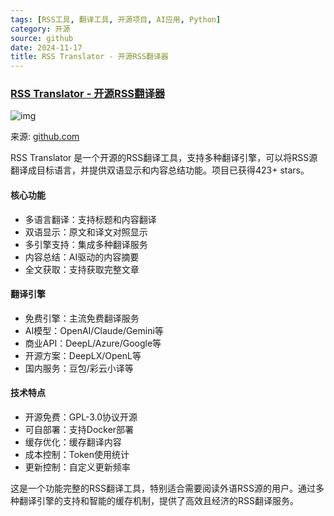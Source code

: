 ```yaml
---
tags: [RSS工具, 翻译工具, 开源项目, AI应用, Python]
category: 开源
source: github
date: 2024-11-17
title: RSS Translator - 开源RSS翻译器
---
```


### [RSS Translator - 开源RSS翻译器](https://github.com/rss-translator/RSS-Translator)

![img](https://img.mengpeng.tech/i/2024/12/07/6753bb986c55d.webp)

来源: [github.com](https://github.com/rss-translator/RSS-Translator)

RSS Translator 是一个开源的RSS翻译工具，支持多种翻译引擎，可以将RSS源翻译成目标语言，并提供双语显示和内容总结功能。项目已获得423+ stars。

#### 核心功能
- 多语言翻译：支持标题和内容翻译
- 双语显示：原文和译文对照显示
- 多引擎支持：集成多种翻译服务
- 内容总结：AI驱动的内容摘要
- 全文获取：支持获取完整文章

#### 翻译引擎
- 免费引擎：主流免费翻译服务
- AI模型：OpenAI/Claude/Gemini等
- 商业API：DeepL/Azure/Google等
- 开源方案：DeepLX/OpenL等
- 国内服务：豆包/彩云小译等

#### 技术特点
- 开源免费：GPL-3.0协议开源
- 可自部署：支持Docker部署
- 缓存优化：缓存翻译内容
- 成本控制：Token使用统计
- 更新控制：自定义更新频率

这是一个功能完整的RSS翻译工具，特别适合需要阅读外语RSS源的用户。通过多种翻译引擎的支持和智能的缓存机制，提供了高效且经济的RSS翻译服务。 